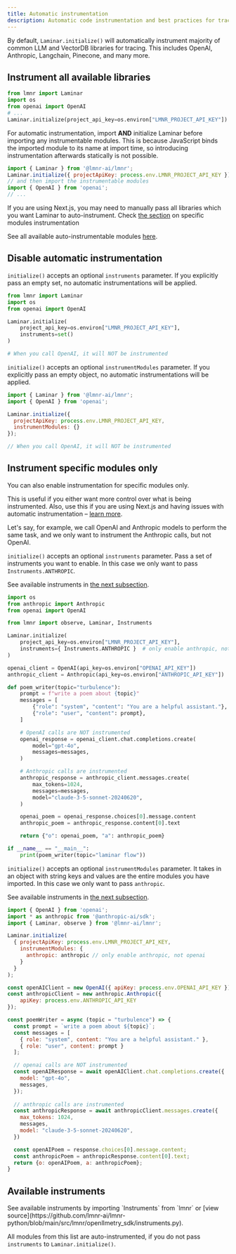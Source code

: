 ```yaml
---
title: Automatic instrumentation
description: Automatic code instrumentation and best practices for tracing with Laminar
---
```



By default, `Laminar.initialize()` will automatically instrument majority of common LLM and VectorDB libraries for tracing.
This includes OpenAI, Anthropic, Langchain, Pinecone, and many more.

## Instrument all available libraries

<Tabs>
<Tab title="Python">

```python
from lmnr import Laminar
import os
from openai import OpenAI
# ...
Laminar.initialize(project_api_key=os.environ["LMNR_PROJECT_API_KEY"])
```

</Tab>
<Tab title="JavaScript/TypeScript">

<Tip> For automatic instrumentation, import **AND** initialize Laminar before importing any instrumentable modules. 
This is because JavaScript binds the imported module to its name at import time, so introducing
instrumentation afterwards statically is not possible. </Tip>

```javascript
import { Laminar } from '@lmnr-ai/lmnr';
Laminar.initialize({ projectApiKey: process.env.LMNR_PROJECT_API_KEY });
// and then import the instrumentable modules
import { OpenAI } from 'openai';
// ...
```

<Warning> If you are using Next.js, you may need to manually pass all libraries which you want Laminar to auto-instrument.
Check [the section](#instrument-specific-modules-only) on specific modules instrumentation </Warning>

</Tab>
</Tabs>

See all available auto-instrumentable modules [here](#available-instruments).

## Disable automatic instrumentation

<Tabs>
<Tab title="Python">

`initialize()` accepts an optional `instruments` parameter. 
If you explicitly pass an empty set, no automatic instrumentations will be applied.

```python
from lmnr import Laminar
import os
from openai import OpenAI

Laminar.initialize(
    project_api_key=os.environ["LMNR_PROJECT_API_KEY"],
    instruments=set()
)

# When you call OpenAI, it will NOT be instrumented
```

</Tab>
<Tab title="JavaScript/TypeScript">

`initialize()` accepts an optional `instrumentModules` parameter.
If you explicitly pass an empty object, no automatic instrumentations will be applied.

```javascript
import { Laminar } from '@lmnr-ai/lmnr';
import { OpenAI } from 'openai';

Laminar.initialize({
  projectApiKey: process.env.LMNR_PROJECT_API_KEY,
  instrumentModules: {}
});

// When you call OpenAI, it will NOT be instrumented
```
</Tab>
</Tabs>

## Instrument specific modules only

You can also enable instrumentation for specific modules only.

This is useful if you either want more control over what is being instrumented.
Also, use this if you are using Next.js and having issues with automatic instrumentation – [learn more](/tracing/nextjs).

Let's say, for example, we call OpenAI and Anthropic models to perform the same task, and 
we only want to instrument the Anthropic calls, but not OpenAI.

<Tabs>
<Tab title="Python">

`initialize()` accepts
an optional `instruments` parameter. Pass a set of instruments you want to enable.
In this case we only want to pass `Instruments.ANTHROPIC`.

See available instruments in [the next subsection](/tracing/automatic-instrumentation#available-instruments).

```python
import os
from anthropic import Anthropic
from openai import OpenAI

from lmnr import observe, Laminar, Instruments

Laminar.initialize(
    project_api_key=os.environ["LMNR_PROJECT_API_KEY"],
    instruments={ Instruments.ANTHROPIC }  # only enable anthropic, not openai
)

openai_client = OpenAI(api_key=os.environ["OPENAI_API_KEY"])
anthropic_client = Anthropic(api_key=os.environ["ANTHROPIC_API_KEY"])

def poem_writer(topic="turbulence"):
    prompt = f"write a poem about {topic}"
    messages = [
        {"role": "system", "content": "You are a helpful assistant."},
        {"role": "user", "content": prompt},
    ]

    # OpenAI calls are NOT instrumented
    openai_response = openai_client.chat.completions.create(
        model="gpt-4o",
        messages=messages,
    )

    # Anthropic calls are instrumented
    anthropic_response = anthropic_client.messages.create(
        max_tokens=1024,
        messages=messages,
        model="claude-3-5-sonnet-20240620",
    )

    openai_poem = openai_response.choices[0].message.content
    anthropic_poem = anthropic_response.content[0].text

    return {"o": openai_poem, "a": anthropic_poem}

if __name__ == "__main__":
    print(poem_writer(topic="laminar flow"))
```

</Tab>
<Tab title="JavaScript/TypeScript">

`initialize()` accepts
an optional `instrumentModules` parameter. It takes in an object with string keys
and values are the entire modules you have imported. In this case we only want to pass `anthropic`.

See available instruments in [the next subsection](/tracing/automatic-instrumentation#available-instruments).

```javascript
import { OpenAI } from 'openai';
import * as anthropic from '@anthropic-ai/sdk';
import { Laminar, observe } from '@lmnr-ai/lmnr';

Laminar.initialize(
  { projectApiKey: process.env.LMNR_PROJECT_API_KEY,
    instrumentModules: {
      anthropic: anthropic // only enable anthropic, not openai
    }
  }
);

const openAIClient = new OpenAI({ apiKey: process.env.OPENAI_API_KEY });
const anthropicClient = new anthropic.Anthropic({
    apiKey: process.env.ANTHROPIC_API_KEY
});

const poemWriter = async (topic = "turbulence") => {
  const prompt = `write a poem about ${topic}`;
  const messages = [
    { role: "system", content: "You are a helpful assistant." },
    { role: "user", content: prompt }
  ];

  // openai calls are NOT instrumented
  const openAIResponse = await openAIClient.chat.completions.create({
    model: "gpt-4o",
    messages,
  });
  
  // anthropic calls are instrumented
  const anthropicResponse = await anthropicClient.messages.create({
    max_tokens: 1024,
    messages,
    model: "claude-3-5-sonnet-20240620",
  })

  const openAIPoem = response.choices[0].message.content;
  const anthropicPoem = anthropicResponse.content[0].text;
  return {o: openAIPoem, a: anthropicPoem};
}
```

</Tab>
</Tabs>

## Available instruments

<Tabs>
<Tab title="Python">
See available instruments by importing `Instruments` from `lmnr`
or [view source](https://github.com/lmnr-ai/lmnr-python/blob/main/src/lmnr/openllmetry_sdk/instruments.py).

All modules from this list are auto-instrumented, if you do not pass `instruments` to `Laminar.initialize()`.

</Tab>
<Tab title="JavaScript/TypeScript">

<Expandable title="full list of modules that you can instrument in JS">
<AutoInstrumentableJSModules />
</Expandable>
</Tab>
</Tabs>
